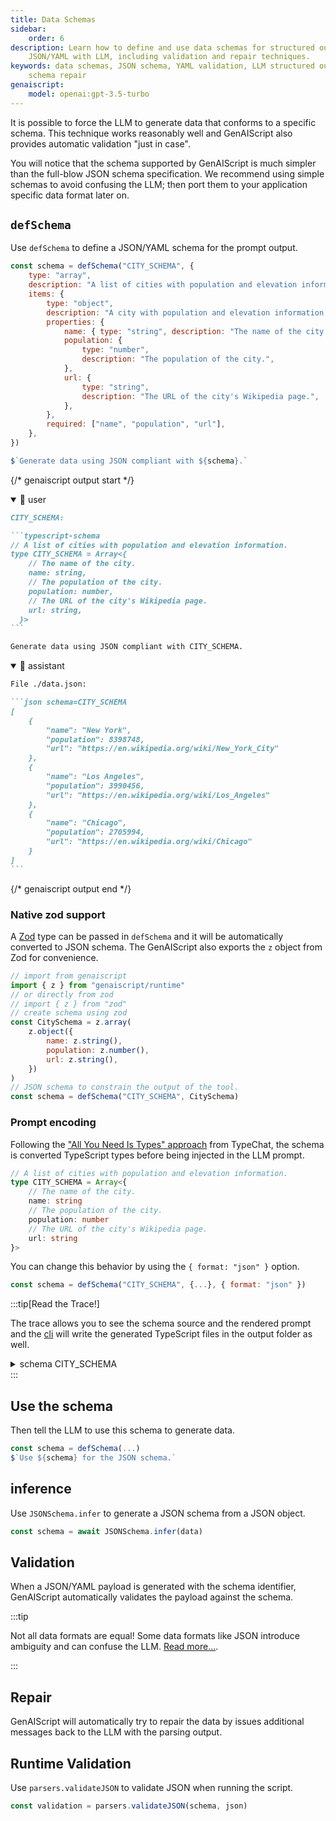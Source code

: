```yaml
---
title: Data Schemas
sidebar:
    order: 6
description: Learn how to define and use data schemas for structured output in
    JSON/YAML with LLM, including validation and repair techniques.
keywords: data schemas, JSON schema, YAML validation, LLM structured output,
    schema repair
genaiscript:
    model: openai:gpt-3.5-turbo
---
```



It is possible to force the LLM to generate data that conforms to a specific schema.
This technique works reasonably well and GenAIScript also provides automatic validation "just in case".

You will notice that the schema supported by GenAIScript is much simpler than the full-blow JSON schema specification. We recommend using simple schemas to avoid confusing the LLM; then port them to your application
specific data format later on.

## `defSchema`

Use `defSchema` to define a JSON/YAML schema for the prompt output.

```js user=true
const schema = defSchema("CITY_SCHEMA", {
    type: "array",
    description: "A list of cities with population and elevation information.",
    items: {
        type: "object",
        description: "A city with population and elevation information.",
        properties: {
            name: { type: "string", description: "The name of the city." },
            population: {
                type: "number",
                description: "The population of the city.",
            },
            url: {
                type: "string",
                description: "The URL of the city's Wikipedia page.",
            },
        },
        required: ["name", "population", "url"],
    },
})

$`Generate data using JSON compliant with ${schema}.`
```

{/* genaiscript output start */}

<details open>
<summary>👤 user</summary>

````markdown wrap
CITY_SCHEMA:

```typescript-schema
// A list of cities with population and elevation information.
type CITY_SCHEMA = Array<{
    // The name of the city.
    name: string,
    // The population of the city.
    population: number,
    // The URL of the city's Wikipedia page.
    url: string,
  }>
```

Generate data using JSON compliant with CITY_SCHEMA.
````

</details>

<details open>
<summary>🤖 assistant</summary>

````markdown wrap
File ./data.json:

```json schema=CITY_SCHEMA
[
    {
        "name": "New York",
        "population": 8398748,
        "url": "https://en.wikipedia.org/wiki/New_York_City"
    },
    {
        "name": "Los Angeles",
        "population": 3990456,
        "url": "https://en.wikipedia.org/wiki/Los_Angeles"
    },
    {
        "name": "Chicago",
        "population": 2705994,
        "url": "https://en.wikipedia.org/wiki/Chicago"
    }
]
```
````

</details>

{/* genaiscript output end */}

### Native zod support

A [Zod](https://zod.dev/) type can be passed in `defSchema` and it will be automatically converted to JSON schema.
The GenAIScript also exports the `z` object from Zod for convenience.

```js
// import from genaiscript
import { z } from "genaiscript/runtime"
// or directly from zod
// import { z } from "zod"
// create schema using zod
const CitySchema = z.array(
    z.object({
        name: z.string(),
        population: z.number(),
        url: z.string(),
    })
)
// JSON schema to constrain the output of the tool.
const schema = defSchema("CITY_SCHEMA", CitySchema)
```

### Prompt encoding

Following the ["All You Need Is Types" approach](https://microsoft.github.io/TypeChat/docs/introduction/)
from TypeChat, the schema is converted TypeScript types before being injected in the LLM prompt.

```ts
// A list of cities with population and elevation information.
type CITY_SCHEMA = Array<{
    // The name of the city.
    name: string
    // The population of the city.
    population: number
    // The URL of the city's Wikipedia page.
    url: string
}>
```

You can change this behavior by using the `{ format: "json" }` option.

```js
const schema = defSchema("CITY_SCHEMA", {...}, { format: "json" })
```

:::tip[Read the Trace!]

The trace allows you to see the schema source and the rendered prompt
and the [cli](/genaiscript/reference/cli) will write the generated TypeScript files
in the output folder as well.

<details>
<summary>schema CITY_SCHEMA</summary>

- source:

```json
{
    "type": "array",
    "description": "A list of cities with population and elevation information.",
    "items": {
        "type": "object",
        "description": "A city with population and elevation information.",
        "properties": {
            "name": {
                "type": "string",
                "description": "The name of the city."
            },
            "population": {
                "type": "number",
                "description": "The population of the city."
            },
            "url": {
                "type": "string",
                "description": "The URL of the city's Wikipedia page."
            }
        },
        "required": ["name", "population", "url"]
    }
}
```

- prompt (rendered as typescript):

```ts
// A list of cities with population and elevation information.
type CITY_SCHEMA = Array<{
    // The name of the city.
    name: string
    // The population of the city.
    population: number
    // The URL of the city's Wikipedia page.
    url: string
}>
```

</details>
:::

## Use the schema

Then tell the LLM to use this schema to generate data.

```js
const schema = defSchema(...)
$`Use ${schema} for the JSON schema.`
```

## inference

Use `JSONSchema.infer` to generate a JSON schema from a JSON object.

```js
const schema = await JSONSchema.infer(data)
```

## Validation

When a JSON/YAML payload is generated with the schema identifier,
GenAIScript automatically validates the payload against the schema.

:::tip

Not all data formats are equal! Some data formats like JSON introduce ambiguity
and can confuse the LLM.
[Read more...](https://betterprogramming.pub/yaml-vs-json-which-is-more-efficient-for-language-models-5bc11dd0f6df).

:::

## Repair

GenAIScript will automatically try to repair the data by issues additional messages
back to the LLM with the parsing output.

## Runtime Validation

Use `parsers.validateJSON` to validate JSON when running the script.

```js
const validation = parsers.validateJSON(schema, json)
```

